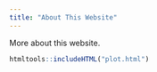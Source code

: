 ```yaml
---
title: "About This Website"
---
```


More about this website.

```r
htmltools::includeHTML("plot.html")
```